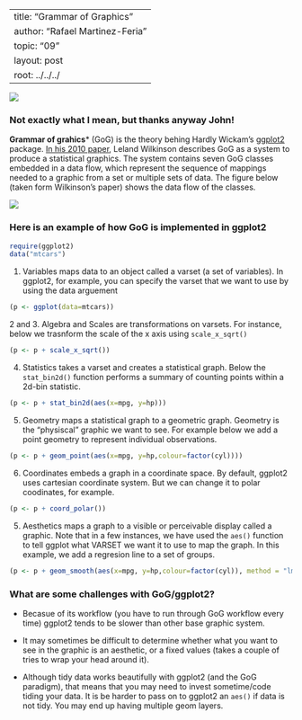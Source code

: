 --
title: "Grammar of Graphics"
author: "Rafael Martinez-Feria"
topic: "09"
layout: post
root: ../../../
---

![](images/js_grammar.gif)


### Not exactly what I mean, but thanks anyway John!

**Grammar of grahics*** (GoG) is the theory behing Hardly Wickam's [ggplot2](http://ggplot2.org/) package. [In his 2010 paper](http://link.springer.com/chapter/10.1007/978-3-642-21551-3_13), Leland Wilkinson describes GoG as a system to produce a statistical graphics. The system contains seven GoG classes embedded in a data flow, which represent the sequence of mappings needed to a graphic from a set or multiple sets of data. The figure below (taken form Wilkinson's paper) shows the data flow of the classes. 

![](images/dataflow.png)

### Here is an example of how GoG is implemented in ggplot2

```r
require(ggplot2)
data("mtcars")
```

1. Variables maps data to an object called a varset (a set of variables). In ggplot2, for example, you can specify the varset that we want to use by using the data arguement

```r
(p <- ggplot(data=mtcars))
```

2 and 3. Algebra and Scales are transformations on varsets. For instance, below we trasnform the scale of the x axis using `scale_x_sqrt()`

```r
(p <- p + scale_x_sqrt())
```

4. Statistics takes a varset and creates a statistical graph. Below the `stat_bin2d()` function performs a summary of counting points within a 2d-bin statistic. 

```r
(p <- p + stat_bin2d(aes(x=mpg, y=hp)))

```

5. Geometry maps a statistical graph to a geometric graph. Geometry is the "physiscal" graphic we want to see. For example below we add a point geometry to represent individual observations.  

```r

(p <- p + geom_point(aes(x=mpg, y=hp,colour=factor(cyl))))
```

6. Coordinates embeds a graph in a coordinate space. By default, ggplot2 uses cartesian coordinate system. But we can change it to polar coodinates, for example. 

```r
(p <- p + coord_polar())
```

5. Aesthetics maps a graph to a visible or perceivable display called a graphic. Note that in a few instances, we have used the `aes()` function to tell ggplot what VARSET we want it to use to map the graph. In this example, we add a regresion line to a set of groups. 

```r
(p <- p + geom_smooth(aes(x=mpg, y=hp,colour=factor(cyl)), method = "lm"))
```

### What are some challenges with GoG/ggplot2?

- Becasue of its workflow (you have to run through GoG workflow every time) ggplot2 tends to be slower than other base graphic system.

- It may sometimes be difficult to determine whether what you want to see in the graphic is an aesthetic, or a fixed values  (takes a couple of tries to wrap your head around it).

- Although tidy data works beautifully with ggplot2 (and the GoG paradigm), that means that you may need to invest sometime/code tiding your data. It is be harder to pass on to ggplot2 an `aes()` if data is not tidy. You may end up having multiple geom layers. 
